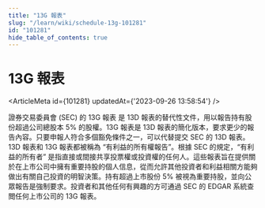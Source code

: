 ```yaml
---
title: "13G 報表"
slug: "/learn/wiki/schedule-13g-101281"
id: "101281"
hide_table_of_contents: true
---
```



# 13G 報表

<ArticleMeta id={101281} updatedAt={'2023-09-26 13:58:54'} />
<div className='border-solid border-b border-t-0 my-4 border-[var(--ifm-color-gray-300)]' />

證券交易委員會 (SEC) 的 13G 報表 是 13D 報表的替代性文件，用以報告持有股份超過公司總股本 5% 的股權。13G 報表是 13D 報表的簡化版本，要求更少的報告內容。只要申報人符合多個豁免條件之一，可以代替提交 SEC 的 13D 報表。13D 報表和 13G 報表都被稱為 “有利益的所有權報告”。根據 SEC 的規定，“有利益的所有者” 是指直接或間接共享投票權或投資權的任何人。這些報表旨在提供關於在上市公司中擁有重要持股的個人信息，從而允許其他投資者和利益相關方能夠做出有關自己投資的明智決策。持有超過上市股份 5% 被視為重要持股，並向公眾報告是強制要求。投資者和其他任何有興趣的方可通過 SEC 的 EDGAR 系統查閲任何上市公司的 13G 報表。
